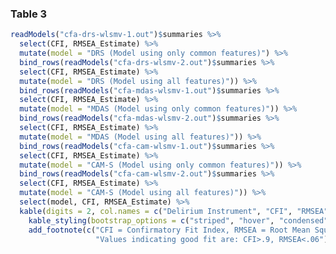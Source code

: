 


### Table 3
```r

readModels("cfa-drs-wlsmv-1.out")$summaries %>%
  select(CFI, RMSEA_Estimate) %>%
  mutate(model = "DRS (Model using only common features)") %>%
  bind_rows(readModels("cfa-drs-wlsmv-2.out")$summaries %>%
  select(CFI, RMSEA_Estimate) %>%
  mutate(model = "DRS (Model using all features)")) %>%
  bind_rows(readModels("cfa-mdas-wlsmv-1.out")$summaries %>%
  select(CFI, RMSEA_Estimate) %>%
  mutate(model = "MDAS (Model using only common features)")) %>%
  bind_rows(readModels("cfa-mdas-wlsmv-2.out")$summaries %>%
  select(CFI, RMSEA_Estimate) %>%
  mutate(model = "MDAS (Model using all features)")) %>%
  bind_rows(readModels("cfa-cam-wlsmv-1.out")$summaries %>%
  select(CFI, RMSEA_Estimate) %>%
  mutate(model = "CAM-S (Model using only common features)")) %>%
  bind_rows(readModels("cfa-cam-wlsmv-2.out")$summaries %>%
  select(CFI, RMSEA_Estimate) %>%
  mutate(model = "CAM-S (Model using all features)")) %>%
  select(model, CFI, RMSEA_Estimate) %>%
  kable(digits = 2, col.names = c("Delirium Instrument", "CFI", "RMSEA")) %>%
    kable_styling(bootstrap_options = c("striped", "hover", "condensed"), full_width = F, position = "left") %>%
    add_footnote(c("CFI = Confirmatory Fit Index, RMSEA = Root Mean Squared Error of Approximation", 
                   "Values indicating good fit are: CFI>.9, RMSEA<.06"), notation = "symbol")


```




